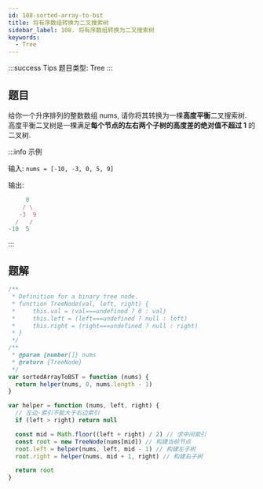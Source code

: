 ```yaml
---
id: 108-sorted-array-to-bst
title: 将有序数组转换为二叉搜索树
sidebar_label: 108. 将有序数组转换为二叉搜索树
keywords:
  - Tree
---
```


:::success Tips
题目类型: Tree
:::

## 题目

给你一个升序排列的整数数组 nums, 请你将其转换为一棵**高度平衡**二叉搜索树. 高度平衡二叉树是一棵满足**每个节点的左右两个子树的高度差的绝对值不超过 1** 的二叉树.

:::info 示例

输入: `nums = [-10, -3, 0, 5, 9]`

输出:

```ts
     0
    / \
   -3  9
  /   /
-10  5
```

:::

## 题解

```ts
/**
 * Definition for a binary tree node.
 * function TreeNode(val, left, right) {
 *     this.val = (val===undefined ? 0 : val)
 *     this.left = (left===undefined ? null : left)
 *     this.right = (right===undefined ? null : right)
 * }
 */
/**
 * @param {number[]} nums
 * @return {TreeNode}
 */
var sortedArrayToBST = function (nums) {
  return helper(nums, 0, nums.length - 1)
}

var helper = function (nums, left, right) {
  // 左边·索引不能大于右边索引
  if (left > right) return null

  const mid = Math.floor((left + right) / 2) // 求中间索引
  const root = new TreeNode(nums[mid]) // 构建当前节点
  root.left = helper(nums, left, mid - 1) // 构建左子树
  root.right = helper(nums, mid + 1, right) // 构建右子树

  return root
}
```
